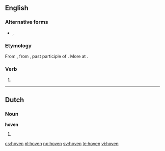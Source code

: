 ==English==

===Alternative forms===
* {{l|en|hove}}, {{l|en|heaved}}

===Etymology===
From {{etyl|enm}} {{term|hoven|lang=enm}}, from {{etyl|ang}} {{term|gehafen|ġehafen|lang=ang}}, past participle of {{term|hebban||to lift|lang=ang}}. More at {{l|en|heave}}.

===Verb===
{{infl|en|verb form}}

# {{form of|Alternative past participle|heave}}

----
==Dutch==
===Noun===
'''hoven'''
# {{plural of|[[hof]]|lang=nl}}

[[cs:hoven]]
[[nl:hoven]]
[[no:hoven]]
[[sv:hoven]]
[[te:hoven]]
[[vi:hoven]]